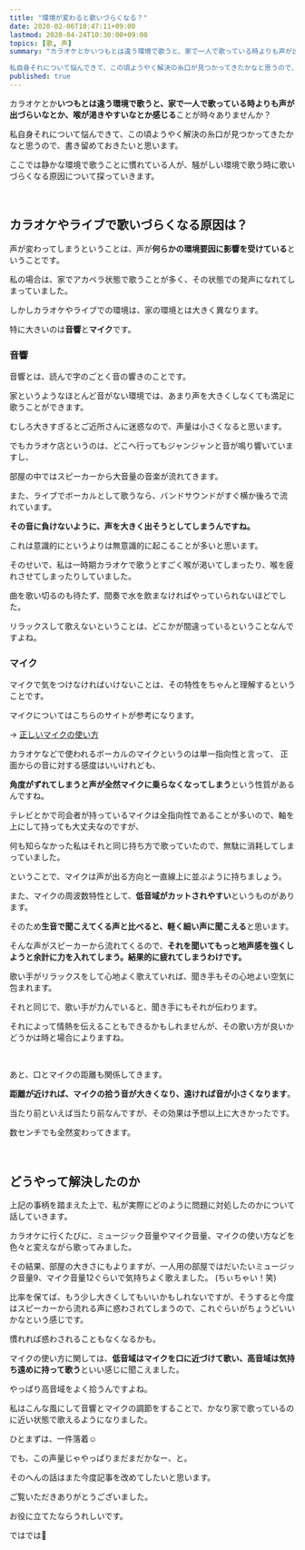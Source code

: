 ```yaml
---
title: "環境が変わると歌いづらくなる？"
date: 2020-02-06T10:47:11+09:00
lastmod: 2020-04-24T10:30:00+09:00
topics: [歌, 声]
summary: "カラオケとかいつもとは違う環境で歌うと、家で一人で歌っている時よりも声が出づらいなとか、喉が渇きやすいなとか感じることが時々あります。

私自身それについて悩んできて、この頃ようやく解決の糸口が見つかってきたかなと思うので、書き留めておきたいと思います。"
published: true
---
```

カラオケとか**いつもとは違う環境で歌うと、家で一人で歌っている時よりも声が出づらいなとか、喉が渇きやすいなとか感じる**ことが時々ありませんか？

私自身それについて悩んできて、この頃ようやく解決の糸口が見つかってきたかなと思うので、書き留めておきたいと思います。 
<!--more-->
ここでは静かな環境で歌うことに慣れている人が、騒がしい環境で歌う時に歌いづらくなる原因について探っていきます。

<br/>

## カラオケやライブで歌いづらくなる原因は？

声が変わってしまうということは、声が**何らかの環境要因に影響を受けている**ということです。

私の場合は、家でアカペラ状態で歌うことが多く、その状態での発声になれてしまっていました。

しかしカラオケやライブでの環境は、家の環境とは大きく異なります。 

特に大きいのは**音響**と**マイク**です。

### 音響

音響とは、読んで字のごとく音の響きのことです。

家というようなほとんど音がない環境では、あまり声を大きくしなくても満足に歌うことができます。

むしろ大きすぎるとご近所さんに迷惑なので、声量は小さくなると思います。

でもカラオケ店というのは、どこへ行ってもジャンジャンと音が鳴り響いていますし、

部屋の中ではスピーカーから大音量の音楽が流れてきます。

また、ライブでボーカルとして歌うなら、バンドサウンドがすぐ横か後ろで流れています。

**その音に負けないように、声を大きく出そうとしてしまうんですね。**

これは意識的にというよりは無意識的に起こることが多いと思います。

そのせいで、私は一時期カラオケで歌うとすごく喉が渇いてしまったり、喉を疲れさせてしまったりしていました。

曲を歌い切るのも待たず、間奏で水を飲まなければやっていられないほどでした。 

リラックスして歌えないということは、どこかが間違っているということなんですよね。

### マイク

マイクで気をつけなければいけないことは、その特性をちゃんと理解するということです。

マイクについてはこちらのサイトが参考になります。

→ [正しいマイクの使い方](https://remivoice.jp/vocal-technics/mike.html)

カラオケなどで使われるボーカルのマイクというのは単一指向性と言って、 正面からの音に対する感度はいいけれども、

**角度がずれてしまうと声が全然マイクに乗らなくなってしまう**という性質があるんですね。

テレビとかで司会者が持っているマイクは全指向性であることが多いので、軸を上にして持っても大丈夫なのですが、

何も知らなかった私はそれと同じ持ち方で歌っていたので、無駄に消耗してしまっていました。

ということで、マイクは声が出る方向と一直線上に並ぶように持ちましょう。

また、マイクの周波数特性として、**低音域がカットされやすい**というものがあります。

そのため**生音で聞こえてくる声と比べると、軽く細い声に聞こえる**と思います。

そんな声がスピーカーから流れてくるので、**それを聞いてもっと地声感を強くしようと余計に力を入れてしまう。結果的に疲れてしまうわけです。**

歌い手がリラックスをして心地よく歌えていれば、聞き手もその心地よい空気に包まれます。 

それと同じで、歌い手が力んでいると、聞き手にもそれが伝わります。

それによって情熱を伝えることもできるかもしれませんが、その歌い方が良いかどうかは時と場合によりますね。 

<br/>

あと、口とマイクの距離も関係してきます。

**距離が近ければ、マイクの拾う音が大きくなり、遠ければ音が小さくなります**。

当たり前といえば当たり前なんですが、その効果は予想以上に大きかったです。

数センチでも全然変わってきます。

<relpos link="utagoe-hanashigoe-chigai" />

<br/>

## どうやって解決したのか
上記の事柄を踏まえた上で、私が実際にどのように問題に対処したのかについて話していきます。

カラオケに行くたびに、ミュージック音量やマイク音量、マイクの使い方などを色々と変えながら歌ってみました。

その結果、部屋の大きさにもよりますが、一人用の部屋ではだいたいミュージック音量9、マイク音量12ぐらいで気持ちよく歌えました。
(ちぃちゃい！笑)

比率を保てば、もう少し大きくしてもいいかもしれないですが、そうすると今度はスピーカーから流れる声に惑わされてしまうので、これぐらいがちょうどいいかなという感じです。

慣れれば惑わされることもなくなるかも。

マイクの使い方に関しては、**低音域はマイクを口に近づけて歌い、高音域は気持ち遠めに持って歌う**といい感じに聞こえました。

やっぱり高音域をよく拾うんですよね。

私はこんな風にして音響とマイクの調節をすることで、かなり家で歌っているのに近い状態で歌えるようになりました。

ひとまずは、一件落着☺️

でも、この声量じゃやっぱりまだまだかなー、と。

そのへんの話はまた今度記事を改めてしたいと思います。

<relpos link="need-lung-capacity" />

ご覧いただきありがとうございました。

お役に立てたならうれしいです。

ではでは👋
